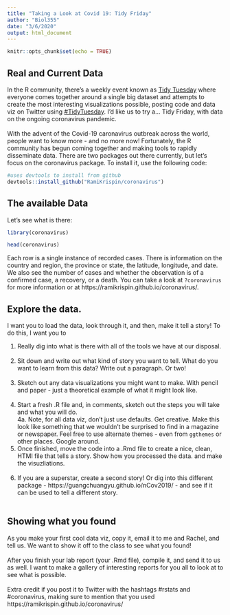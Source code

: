 ```yaml
---
title: "Taking a Look at Covid 19: Tidy Friday"
author: "Biol355"
date: "3/6/2020"
output: html_document
---
```


```r
knitr::opts_chunk$set(echo = TRUE)
```

## Real and Current Data

In the R community, there's a weekly event known as [Tidy Tuesday](https://github.com/rfordatascience/tidytuesday) where everyone comes together around a single big dataset and attempts to create the most interesting visualizations possible, posting code and data viz on Twitter using [#TidyTuesday](https://twitter.com/search?q=%23tidytuesday&src=typed_query&f=live). I'd like us to try a... Tidy Friday, with data on the ongoing coronavirus pandemic.  
\
With the advent of the Covid-19 caronavirus outbreak across the world, people want to know more - and no more now!  Fortunately, the R community has begun coming together and making tools to rapidly disseminate data. There are two packages out there currently, but let's focus on the coronavirus package. To install it, use the following code:

```r
#uses devtools to install from github
devtools::install_github("RamiKrispin/coronavirus")
```

## The available Data

Let's see what is there:

```r
library(coronavirus)

head(coronavirus)
```

Each row is a single instance of recorded cases. There is information on the country and region, the province or state, the latitude, longitude, and date. We also see the number of cases and whether the observation is of a confirmed case, a recovery, or a death. You can take a look at `?coronavirus` for more information or at https://ramikrispin.github.io/coronavirus/.

## Explore the data.

I want you to load the data, look through it, and then, make it tell a story! To do this, I want you to

1. Really dig into what is there with all of the tools we have at our disposal.  
\
2. Sit down and write out what kind of story you want to tell. What do you want to learn from this data? Write out a paragraph. Or two!  
\
3. Sketch out any data visualizations you might want to make. With pencil and paper - just a theoretical example of what it might look like.  
\
4. Start a fresh .R file and, in comments, sketch out the steps you will take and what you will do.  
      4a. Note, for all data viz, don't just use defaults. Get creative. Make this look like something that we wouldn't be surprised to find in a magazine or newspaper. Feel free to use alternate themes - even from `ggthemes` or other places. Google around.
\
5. Once finished, move the code into a .Rmd file to create a nice, clean, HTMl file that tells a story. Show how you processed the data. and make the visuzliations.  
\
6. If you are a superstar, create a second story! Or dig into this different package - https://guangchuangyu.github.io/nCov2019/ - and see if it can be used to tell a different story.  
\

## Showing what you found

As you make your first cool data viz, copy it, email it to me and Rachel, and tell us. We want to show it off to the class to see what you found!  
\
After you finish your lab report (your .Rmd file), compile it, and send it to us as well. I want to make a gallery of interesting reports for you all to look at to see what is possible.  
\
Extra credit if you post it to Twitter with the hashtags #rstats and #coronavirus, making sure to mention that you used https://ramikrispin.github.io/coronavirus/